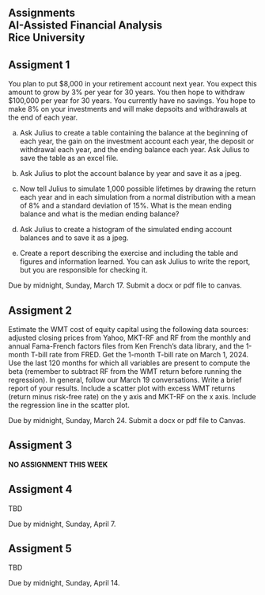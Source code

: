 ## Assignments<br>AI-Assisted Financial Analysis<br>Rice University

::: {.callout-note appearance="default" icon="false"}
# Assigment 1

You plan to put $8,000 in your retirement account next year.  You expect this amount to grow by 3% per year for 30 years.  You then hope to withdraw $100,000 per year for 30 years.  You currently have no savings.  You hope to make 8% on your investments and will make depsoits and withdrawals at the end of each year.

(a) Ask Julius to create a table containing the balance at the beginning of each year, the gain on the investment account each year, the deposit or withdrawal each year, and the ending balance each year.  Ask Julius to save the table as an excel file.

(b) Ask Julius to plot the account balance by year and save it as a jpeg.

(c) Now tell Julius to simulate 1,000 possible lifetimes by drawing the return each year and in each simulation from a normal distribution with a mean of 8% and a standard deviation of 15%.  What is the mean ending balance and what is the median ending balance?

(d) Ask Julius to create a histogram of the simulated ending account balances and to save it as a jpeg.

(e) Create a report describing the exercise and including the table and figures and information learned.  You can ask Julius to write the report, but you are responsible for checking it.  

Due by midnight, Sunday, March 17.  Submit a docx or pdf file to canvas.  
:::

::: {.callout-note appearance="default" icon="false"}
# Assigment 2

Estimate the WMT cost of equity capital using the following data sources: adjusted closing prices from Yahoo, MKT-RF and RF from the monthly and annual Fama-French factors files from Ken French's data library, and the 1-month T-bill rate from FRED.  Get the 1-month T-bill rate on March 1, 2024.  Use the last 120 months for which all variables are present to compute the beta (remember to subtract RF from the WMT return before running the regression).  In general, follow our March 19 conversations.  Write a brief report of your results.  Include a scatter plot with excess WMT returns (return minus risk-free rate) on the y axis and MKT-RF on the x axis.  Include the regression line in the scatter plot.

Due by midnight, Sunday, March 24.  Submit a docx or pdf file to Canvas.
:::

::: {.callout-note appearance="default" icon="false"}
# Assigment 3

**NO ASSIGNMENT THIS WEEK**

:::

::: {.callout-note appearance="default" icon="false"}
# Assigment 4

TBD

Due by midnight, Sunday, April 7.  
:::


::: {.callout-note appearance="default" icon="false"}
# Assigment 5

TBD

Due by midnight, Sunday, April 14.  
:::